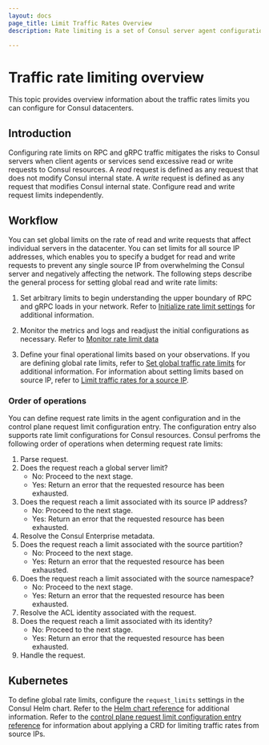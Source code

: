 ```yaml
---
layout: docs
page_title: Limit Traffic Rates Overview
description: Rate limiting is a set of Consul server agent configurations that you can use to mitigate the risks to Consul servers when clients send excessive requests to Consul resources. 

---
```


# Traffic rate limiting overview


This topic provides overview information about the traffic rates limits you can configure for Consul datacenters. 

## Introduction

Configuring rate limits on RPC and gRPC traffic mitigates the risks to Consul servers when client agents or services send excessive read or write requests to Consul resources. A _read_ request is defined as any request that does not modify Consul internal state. A _write_ request is defined as any request that modifies Consul internal state. Configure read and write request limits independently.

## Workflow 

You can set global limits on the rate of read and write requests that affect individual servers in the datacenter. You can set limits for all source IP addresses, which enables you to specify a budget for read and write requests to prevent any single source IP from overwhelming the Consul server and negatively affecting the network. The following steps describe the general process for setting global read and write rate limits:

1. Set arbitrary limits to begin understanding the upper boundary of RPC and gRPC loads in your network. Refer to [Initialize rate limit settings](/consul/docs/agent/limits/usage/init-rate-limits) for additional information.    

1. Monitor the metrics and logs and readjust the initial configurations as necessary. Refer to [Monitor rate limit data](/consul/docs/agent/limits/usage/monitor-rate-limit-data)  

1. Define your final operational limits based on your observations. If you are defining global rate limits, refer to [Set global traffic rate limits](/consul/docs/agent/limits/usage/set-global-rate-limits) for additional information. For information about setting limits based on source IP, refer to [Limit traffic rates for a source IP](/consul/docs/agent/limits/usage/set-source-ip-rate-limits).

### Order of operations

You can define request rate limits in the agent configuration and in the control plane request limit configuration entry. The configuration entry also supports rate limit configurations for Consul resources. Consul perfroms the following order of operations when determing request rate limits:

1. Parse request.
1. Does the request reach a global server limit?
   - No: Proceed to the next stage.
   - Yes: Return an error that the requested resource has been exhausted.
1. Does the request reach a limit associated with its source IP address?
   - No: Proceed to the next stage.
   - Yes: Return an error that the requested resource has been exhausted.
1. Resolve the Consul Enterprise metadata.
1. Does the request reach a limit associated with the source partition?
   - No: Proceed to the next stage.
   - Yes: Return an error that the requested resource has been exhausted.
1. Does the request reach a limit associated with the source namespace?
   - No: Proceed to the next stage.
   - Yes: Return an error that the requested resource has been exhausted.
1. Resolve the ACL identity associated with the request.
1. Does the request reach a limit associated with its identity?
   - No: Proceed to the next stage.
   - Yes: Return an error that the requested resource has been exhausted.
1. Handle the request.

## Kubernetes

To define global rate limits, configure the `request_limits` settings in the Consul Helm chart. Refer to the [Helm chart reference]() for additional information. Refer to the [control plane request limit configuration entry reference](/consul/docs/connect/config-entries/control-plane-request-limit) for information about applying a CRD for limiting traffic rates from source IPs. 
